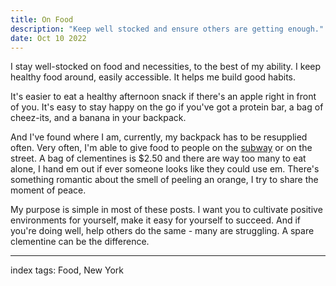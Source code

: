```yaml
---
title: On Food
description: "Keep well stocked and ensure others are getting enough."
date: Oct 10 2022
---
```


I stay well-stocked on food and necessities, to the best of my ability. I keep healthy food around, easily accessible. It helps me build good habits.

It's easier to eat a healthy afternoon snack if there's an apple right in front of you. It's easy to stay happy on the go if you've got a protein bar, a bag of cheez-its, and a banana in your backpack.

And I've found where I am, currently, my backpack has to be resupplied often. Very often, I'm able to give food to people on the [subway](/posts/on-charity-and-charitability) or on the street. A bag of clementines is $2.50 and there are way too many to eat alone, I hand em out if ever someone looks like they could use em. There's something romantic about the smell of peeling an orange, I try to share the moment of peace.

My purpose is simple in most of these posts. I want you to cultivate positive environments for yourself, make it easy for yourself to succeed. And if you're doing well, help others do the same - many are struggling. A spare clementine can be the difference.

---

index tags: Food, New York